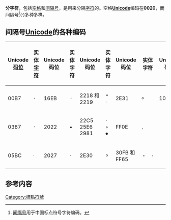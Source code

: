{{標點符號|·}}
'''分字符'''，包括[[空格|空格]]和[[間隔號|间隔号]]，是用来分隔[[字符|字符]]的。空格'''[[Unicode|Unicode]]'''编码在'''0020'''，而间隔号<ref>[[间隔号|间隔号]]用于中国标点符号字符编码。</ref>(·)多种多样。

==间隔号[[Unicode|Unicode]]的各种编码 ==
{| class="wikitable sortable"
|-
! Unicode [[码位|码位]] !! 实体[[字符|字符]] !! Unicode 码位 !! 实体字符 !! Unicode 码位 !! 实体字符 !! Unicode 码位 !! 实体字符 !! Unicode 码位
!实体字符
|-
| 00B7 || · || 16EB || ᛫ || 2218 和 2219 || ∘ ∙ || 2E31 || ⸰ || 10101
|𐄁
|-
| 0387 || · || 2022 || • || 22C5 25E6 2981 || ⋅ ◦ ⦁ || FF0E || ．|| 
|
|-
| 05BC || ּ || 2027 || ‧ || 2E30 || ⸰ || 30FB 和 FF65 || ・　･ || 
|
|}

== 参考内容 ==
{{Reflist|2}}

[[Category:標點符號|Category:標點符號]]